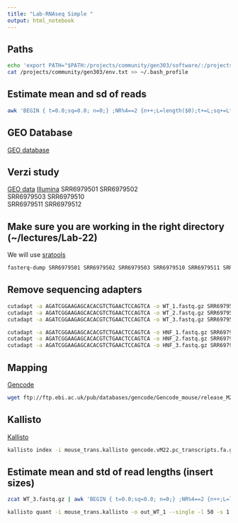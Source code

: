 ```yaml
---
title: "Lab-RNAseq Simple "
output: html_notebook
---
```


## Paths
```bash
echo 'export PATH="$PATH:/projects/community/gen303/software/:/projects/community/gen303/miniconda/bin:/projects/community/gen303/miniconda/condabin/"' >> ~/.bash_profile
cat /projects/community/gen303/env.txt >> ~/.bash_profile
```

## Estimate mean and sd of reads
```bash
awk 'BEGIN { t=0.0;sq=0.0; n=0;} ;NR%4==2 {n++;L=length($0);t+=L;sq+=L*L;}END{m=t/n;printf("total %d avg=%f stddev=%f\n",n,m,sqrt(sq/n-m*m));}'  *.fastq
```

## GEO Database
[GEO database](https://www.ncbi.nlm.nih.gov/geo/)

## Verzi study
[GEO data](https://www.ncbi.nlm.nih.gov/geo/query/acc.cgi?acc=GSE112946)
[Illumina](https://support.illumina.com/content/dam/illumina-support/documents/documentation/chemistry_documentation/experiment-design/illumina-adapter-sequences-1000000002694-11.pdf)
SRR6979501
SRR6979502	
SRR6979503
SRR6979510	
SRR6979511
SRR6979512

## Make sure you are working in the right directory (~/lectures/Lab-22)

We will use [sratools](https://github.com/ncbi/sra-tools)
```bash
fasterq-dump SRR6979501 SRR6979502 SRR6979503 SRR6979510 SRR6979511 SRR6979512
```

## Remove sequencing adapters
```bash
cutadapt -a AGATCGGAAGAGCACACGTCTGAACTCCAGTCA -o WT_1.fastq.gz SRR6979501.fastq.gz
cutadapt -a AGATCGGAAGAGCACACGTCTGAACTCCAGTCA -o WT_2.fastq.gz SRR6979502.fastq.gz
cutadapt -a AGATCGGAAGAGCACACGTCTGAACTCCAGTCA -o WT_3.fastq.gz SRR6979503.fastq.gz

cutadapt -a AGATCGGAAGAGCACACGTCTGAACTCCAGTCA -o HNF_1.fastq.gz SRR6979510.fastq.gz
cutadapt -a AGATCGGAAGAGCACACGTCTGAACTCCAGTCA -o HNF_2.fastq.gz SRR6979511.fastq.gz
cutadapt -a AGATCGGAAGAGCACACGTCTGAACTCCAGTCA -o HNF_3.fastq.gz SRR6979512.fastq.gz
```


## Mapping
[Gencode](https://www.gencodegenes.org/)
```bash
wget ftp://ftp.ebi.ac.uk/pub/databases/gencode/Gencode_mouse/release_M22/gencode.vM22.pc_transcripts.fa.gz
```

## Kallisto
[Kallisto](https://pachterlab.github.io/kallisto/)
```bash
kallisto index -i mouse_trans.kallisto gencode.vM22.pc_transcripts.fa.gz
```

## Estimate mean and std of read lengths (insert sizes)
```bash
zcat WT_3.fastq.gz | awk 'BEGIN { t=0.0;sq=0.0; n=0;} ;NR%4==2 {n++;L=length($0);t+=L;sq+=L*L;}END{m=t/n;printf("total %d avg=%f stddev=%f\n",n,m,sqrt(sq/n-m*m));}' 
```

```bash
kallisto quant -i mouse_trans.kallisto -o out_WT_1 --single -l 50 -s 1 WT_1.fastq.gz
```

















